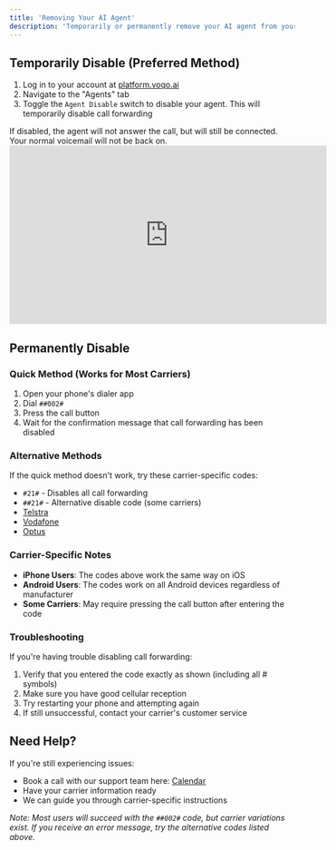 ```yaml
---
title: 'Removing Your AI Agent'
description: 'Temporarily or permanently remove your AI agent from your phone'
---
```


## Temporarily Disable (Preferred Method)
1. Log in to your account at [platform.voqo.ai](https://platform.voqo.ai)
2. Navigate to the "Agents" tab
3. Toggle the `Agent Disable` switch to disable your agent. This will temporarily disable call forwarding

<Note>
If disabled, the agent will not answer the call, but will still be connected. Your normal voicemail will not be back on.
</Note>

<iframe width="560" height="315" src="https://www.youtube.com/embed/sP3hVZgRNvQ?si=rbXpsAbWkBFRugd3" title="YouTube video player" frameborder="0" allow="accelerometer; autoplay; clipboard-write; encrypted-media; gyroscope; picture-in-picture; web-share" referrerpolicy="strict-origin-when-cross-origin" allowfullscreen></iframe>


## Permanently Disable
### Quick Method (Works for Most Carriers)

1. Open your phone's dialer app
2. Dial `##002#`
3. Press the call button
4. Wait for the confirmation message that call forwarding has been disabled

### Alternative Methods

If the quick method doesn't work, try these carrier-specific codes:

- `#21#` - Disables all call forwarding
- `##21#` - Alternative disable code (some carriers)
- [Telstra](https://www.telstra.com.au/small-business/online-support/mobiles-devices/forward-calls-on-mobile)
- [Vodafone](https://www.vodafone.com.au/support/device/call-forwarding?srsltid=AfmBOooXrmhhNLp-FwkSZp9vr9UCr1t9xPUF85HFm6cX9bmTaQGx-NVf)
- [Optus](https://devicehelp.optus.com.au/apple/iphone-x-ios-12-0/calls-and-contacts/cancel-all-diverts/)

### Carrier-Specific Notes

- **iPhone Users**: The codes above work the same way on iOS
- **Android Users**: The codes work on all Android devices regardless of manufacturer
- **Some Carriers**: May require pressing the call button after entering the code

### Troubleshooting

If you're having trouble disabling call forwarding:

1. Verify that you entered the code exactly as shown (including all # symbols)
2. Make sure you have good cellular reception
3. Try restarting your phone and attempting again
4. If still unsuccessful, contact your carrier's customer service

## Need Help?

If you're still experiencing issues:

- Book a call with our support team here: [Calendar](https://calendar.google.com/calendar/u/0/appointments/schedules/AcZssZ2mcGSvIXj18cLSWjwqVls_4Rrri7Y-j3K7Ujol_r5gw7ygviveAcgGslkKehi-qgl5OABbqwuq)
- Have your carrier information ready
- We can guide you through carrier-specific instructions

*Note: Most users will succeed with the `##002#` code, but carrier variations exist. If you receive an error message, try the alternative codes listed above.*